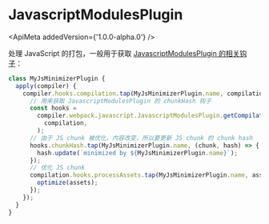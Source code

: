 
# JavascriptModulesPlugin

<ApiMeta addedVersion={'1.0.0-alpha.0'} />

处理 JavaScript 的打包，一般用于获取 [JavascriptModulesPlugin 的相关钩子](/api/plugin-api/javascript-modules-plugin-hooks)：

```js
class MyJsMinimizerPlugin {
  apply(compiler) {
    compiler.hooks.compilation.tap(MyJsMinimizerPlugin.name, compilation => {
      // 用来获取 JavascriptModulesPlugin 的 chunkHash 钩子
      const hooks =
        compiler.webpack.javascript.JavascriptModulesPlugin.getCompilationHooks(
          compilation,
        );
      // 由于 JS chunk 被优化，内容改变，所以要更新 JS chunk 的 chunk hash
      hooks.chunkHash.tap(MyJsMinimizerPlugin.name, (chunk, hash) => {
        hash.update(`minimized by ${MyJsMinimizerPlugin.name}`);
      });
      // 优化 JS chunk
      compilation.hooks.processAssets.tap(MyJsMinimizerPlugin.name, assets => {
        optimize(assets);
      });
    });
  }
}
```
